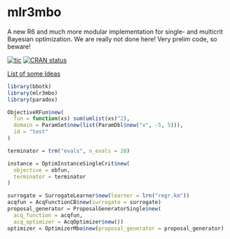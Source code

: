 # mlr3mbo

A new R6 and much more modular implementation for single- and multicrit Bayesian optimization.
We are really not done here! Very prelim code, so beware!

<!-- badges: start -->
[![tic](https://github.com/mlr-org/mlr3mbo/workflows/tic/badge.svg?branch=master)](https://github.com/mlr-org/mlr3mbo/actions)
[![CRAN status](https://www.r-pkg.org/badges/version/mlr3mbo)](https://cran.r-project.org/package=mlr3mbo)
<!-- badges: end -->

[List of some Ideas](https://github.com/mb706/okmbo/tree/master/todo-files)

```r
library(bbotk)
library(mlr3mbo)
library(paradox)

ObjectiveRFun$new(
  fun = function(xs) sum(umlist(xs)^2),
  domain = ParamSet$new(list(ParamDbl$new("x", -5, 5))),
  id = "test"
)

terminator = trm("evals", n_evals = 20)

instance = OptimInstanceSingleCrit$new(
  objective = obfun, 
  terminator = terminator
)

surrogate = SurrogateLearner$new(learner = lrn("regr.km"))
acqfun = AcqFunctionCB$new(surrogate = surrogate)
proposal_generator = ProposalGeneratorSingle$new(
  acq_function = acqfun, 
  acq_optimizer = AcqOptimizer$new())
optimizer = OptimizerMbo$new(proposal_generator = proposal_generator)


```